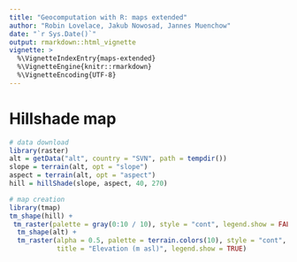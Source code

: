 ```yaml
---
title: "Geocomputation with R: maps extended"
author: "Robin Lovelace, Jakub Nowosad, Jannes Muenchow"
date: "`r Sys.Date()`"
output: rmarkdown::html_vignette
vignette: >
  %\VignetteIndexEntry{maps-extended}
  %\VignetteEngine{knitr::rmarkdown}
  %\VignetteEncoding{UTF-8}
---
```


# Hillshade map

```r
# data download
library(raster)
alt = getData("alt", country = "SVN", path = tempdir())
slope = terrain(alt, opt = "slope")
aspect = terrain(alt, opt = "aspect")
hill = hillShade(slope, aspect, 40, 270)
```

```r
# map creation
library(tmap)  
tm_shape(hill) +
 tm_raster(palette = gray(0:10 / 10), style = "cont", legend.show = FALSE)  +
  tm_shape(alt) +
  tm_raster(alpha = 0.5, palette = terrain.colors(10), style = "cont",
            title = "Elevation (m asl)", legend.show = TRUE)
```

